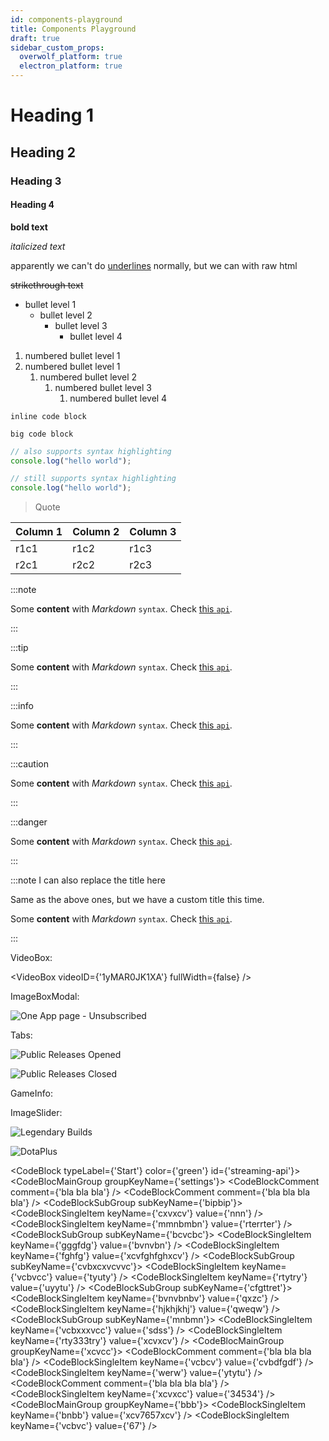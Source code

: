 ```yaml
---
id: components-playground
title: Components Playground
draft: true
sidebar_custom_props:
  overwolf_platform: true
  electron_platform: true
---
```


# Heading 1

## Heading 2

### Heading 3

#### Heading 4

**bold text**

*italicized text*

apparently we can't do <ins>underlines</ins> normally, but we can with raw html

~~strikethrough text~~

- bullet level 1
    - bullet level 2
        - bullet level 3
            - bullet level 4

1. numbered bullet level 1
2. numbered bullet level 1
    1. numbered bullet level 2
        1. numbered bullet level 3
            1. numbered bullet level 4

`inline code block`

```
big code block
```

```js
// also supports syntax highlighting
console.log("hello world");
```

```js title="code blocks can also have titles woooow"
// still supports syntax highlighting
console.log("hello world");
```

> Quote

Column 1   | Column 2              | Column 3                                                                |
---------- | ----------------------| ----------------------------------------------------------------------- |
r1c1       | r1c2                  | r1c3                                                                    |
r2c1       | r2c2                  | r2c3                                                                    |


:::note

Some **content** with _Markdown_ `syntax`. Check [this `api`](#).

:::

:::tip

Some **content** with _Markdown_ `syntax`. Check [this `api`](#).

:::

:::info

Some **content** with _Markdown_ `syntax`. Check [this `api`](#).

:::

:::caution

Some **content** with _Markdown_ `syntax`. Check [this `api`](#).

:::

:::danger

Some **content** with _Markdown_ `syntax`. Check [this `api`](#).

:::

:::note I can also replace the title here

Same as the above ones, but we have a custom title this time.

Some **content** with _Markdown_ `syntax`. Check [this `api`](#).

:::

VideoBox:

<VideoBox videoID={'1yMAR0JK1XA'} fullWidth={false} />

ImageBoxModal:

<ImageBoxModal>
  <img src={require('/assets/subs-user-flow/one-app.jpg').default} alt="One App page - Unsubscribed" />
</ImageBoxModal>

Tabs:

<Tabs>
<TabItem value="opened" label="Opened" default>

![Public Releases Opened](/assets/tools/developers-console/all-applications/release-management/public-releases-open.jpg)

</TabItem>
<TabItem value="closed" label="Closed">

![Public Releases Closed](/assets/tools/developers-console/all-applications/release-management/public-releases-closed.jpg)

</TabItem>
</Tabs>

GameInfo:

<GameInfo gameID={21566} showCompliance={true} showDocs={false}/>

ImageSlider:

<ImageSlider>

![Legendary Builds](/assets/lb-400x300.png)

![DotaPlus](/assets/dota-2-400x300.png)

</ImageSlider>

<CodeBlock typeLabel={'Start'} color={'green'} id={'streaming-api'}>
  <CodeBlocMainGroup groupKeyName={'settings'}>
    <CodeBlockComment comment={'bla bla bla'} />
    <CodeBlockComment comment={'bla bla bla bla'} />
    <CodeBlockSubGroup subKeyName={'bipbip'}>
      <CodeBlockSingleItem keyName={'cxvxcv'} value={'nnn'} />
      <CodeBlockSingleItem keyName={'mmnbmbn'} value={'rterrter'} />
      <CodeBlockSubGroup subKeyName={'bcvcbc'}>
        <CodeBlockSingleItem keyName={'gggfdg'} value={'bvnvbn'} />
        <CodeBlockSingleItem keyName={'fghfg'} value={'xcvfghfghxcv'} />
          <CodeBlockSubGroup subKeyName={'cvbxcxvcvvc'}>
            <CodeBlockSingleItem keyName={'vcbvcc'} value={'tyuty'} />
            <CodeBlockSingleItem keyName={'rtytry'} value={'uyytu'} />
            <CodeBlockSubGroup subKeyName={'cfgttret'}>
              <CodeBlockSingleItem keyName={'bvnvbnbv'} value={'qxzc'} />
              <CodeBlockSingleItem keyName={'hjkhjkhj'} value={'qweqw'} />
              <CodeBlockSubGroup subKeyName={'mnbmn'}>
                <CodeBlockSingleItem keyName={'vcbxxxvcc'} value={'sdss'} />
                <CodeBlockSingleItem keyName={'rty333try'} value={'xcvxcv'} />
              </CodeBlockSubGroup>
            </CodeBlockSubGroup>
          </CodeBlockSubGroup>
      </CodeBlockSubGroup>
    </CodeBlockSubGroup>
  </CodeBlocMainGroup>
  <CodeBlocMainGroup groupKeyName={'xcvcc'}>
    <CodeBlockComment comment={'bla bla bla bla'} />
    <CodeBlockSingleItem keyName={'vcbcv'} value={'cvbdfgdf'} />
    <CodeBlockSingleItem keyName={'werw'} value={'ytytu'} />
    <CodeBlockComment comment={'bla bla bla bla'} />
    <CodeBlockSingleItem keyName={'xcvxcc'} value={'34534'} />
  </CodeBlocMainGroup>
    <CodeBlocMainGroup groupKeyName={'bbb'}>
      <CodeBlockSingleItem keyName={'bnbb'} value={'xcv7657xcv'} />
      <CodeBlockSingleItem keyName={'vcbvc'} value={'67'} />
  </CodeBlocMainGroup>
</CodeBlock>
